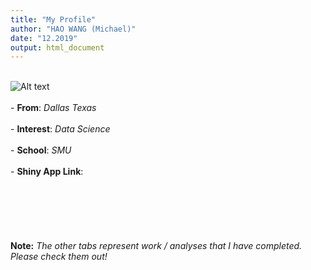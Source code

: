 ```yaml
---
title: "My Profile"
author: "HAO WANG (Michael)"
date: "12.2019"
output: html_document
---
```

<br>
![Alt text](C:/Edu/GitHub_DDS/HaoWang-Data/Michael_pic.jpg)  
<br>
- **From**: *Dallas Texas*  
<br>
- **Interest**: *Data Science*  
<br>
- **School**: *SMU*  
<br>
- **Shiny App Link**: 
<br>
<br>
<br>
<br>
<br>
<br>
<br>
**Note:** *The other tabs represent work / analyses that I have completed.  Please check them out!*        